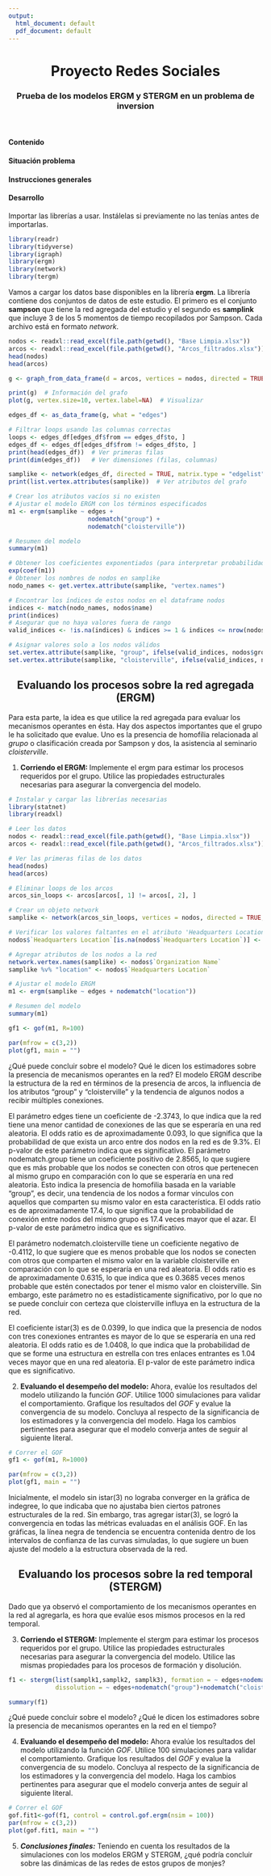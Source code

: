 ```yaml
---
output:
  html_document: default
  pdf_document: default
---
```


<center> <h1>Proyecto Redes Sociales</h1> </center>

<center> <h3>Prueba de los modelos ERGM y STERGM en un problema de inversion </h3> </center>

<br />


#### Contenido



#### Situación problema


#### Instrucciones generales


#### Desarrollo

Importar las librerías a usar. Instálelas si previamente no las tenías antes de importarlas.

```r
library(readr)
library(tidyverse)
library(igraph)
library(ergm)
library(network)
library(tergm)
```


Vamos a cargar los datos base disponibles en la librería **ergm**. La librería contiene dos conjuntos de datos de este estudio. El primero es el conjunto **sampson** que tiene la red agregada del estudio y el segundo es **samplink** que incluye 3 de los 5 momentos de tiempo recopilados por Sampson. Cada archivo está en formato *network*.

```r
nodos <- readxl::read_excel(file.path(getwd(), "Base Limpia.xlsx"))
arcos <- readxl::read_excel(file.path(getwd(), "Arcos_filtrados.xlsx"))
head(nodos)
head(arcos)

```
```r
g <- graph_from_data_frame(d = arcos, vertices = nodos, directed = TRUE)

print(g)  # Información del grafo
plot(g, vertex.size=10, vertex.label=NA)  # Visualizar
```
```r
edges_df <- as_data_frame(g, what = "edges")

# Filtrar loops usando las columnas correctas
loops <- edges_df[edges_df$from == edges_df$to, ]
edges_df <- edges_df[edges_df$from != edges_df$to, ]
print(head(edges_df))  # Ver primeras filas
print(dim(edges_df))   # Ver dimensiones (filas, columnas)

samplike <- network(edges_df, directed = TRUE, matrix.type = "edgelist", loops = FALSE)
print(list.vertex.attributes(samplike))  # Ver atributos del grafo

```
```r
# Crear los atributos vacíos si no existen
# Ajustar el modelo ERGM con los términos especificados
m1 <- ergm(samplike ~ edges + 
                      nodematch("group") + 
                      nodematch("cloisterville"))

# Resumen del modelo
summary(m1)

# Obtener los coeficientes exponentiados (para interpretar probabilidades)
exp(coef(m1))
# Obtener los nombres de nodos en samplike
nodo_names <- get.vertex.attribute(samplike, "vertex.names")

# Encontrar los índices de estos nodos en el dataframe nodos
indices <- match(nodo_names, nodos$name)
print(indices)
# Asegurar que no haya valores fuera de rango
valid_indices <- !is.na(indices) & indices >= 1 & indices <= nrow(nodos)

# Asignar valores solo a los nodos válidos
set.vertex.attribute(samplike, "group", ifelse(valid_indices, nodos$group[indices], "Unknown"))
set.vertex.attribute(samplike, "cloisterville", ifelse(valid_indices, nodos$cloisterville[indices], "Unknown"))


```
<center> <h2>Evaluando los procesos sobre la red agregada (ERGM)</h2> </center>

Para esta parte, la idea es que utilice la red agregada para evaluar los mecanismos operantes en ésta.
Hay dos aspectos importantes que el grupo le ha solicitado que evalue. Uno es la presencia de homofília relacionada al *grupo* o clasificación creada por Sampson y dos, la asistencia al seminario *cloisterville*. 

1. **Corriendo el ERGM: ** Implemente el ergm para estimar los procesos requeridos por el grupo. Utilice las propiedades estructurales necesarias para asegurar la convergencia del modelo. 
```r
# Instalar y cargar las librerías necesarias
library(statnet)
library(readxl)

# Leer los datos
nodos <- readxl::read_excel(file.path(getwd(), "Base Limpia.xlsx"))
arcos <- readxl::read_excel(file.path(getwd(), "Arcos_filtrados.xlsx"))

# Ver las primeras filas de los datos
head(nodos)
head(arcos)

# Eliminar loops de los arcos
arcos_sin_loops <- arcos[arcos[, 1] != arcos[, 2], ]

# Crear un objeto network
samplike <- network(arcos_sin_loops, vertices = nodos, directed = TRUE, matrix.type = "edgelist", vertex.attrnames = names(nodos))

# Verificar los valores faltantes en el atributo 'Headquarters Location'
nodos$`Headquarters Location`[is.na(nodos$`Headquarters Location`)] <- "Unknown"

# Agregar atributos de los nodos a la red
network.vertex.names(samplike) <- nodos$`Organization Name`
samplike %v% "location" <- nodos$`Headquarters Location`

# Ajustar el modelo ERGM
m1 <- ergm(samplike ~ edges + nodematch("location"))

# Resumen del modelo
summary(m1)
```


```r

gf1 <- gof(m1, R=100)

par(mfrow = c(3,2))
plot(gf1, main = "")
```

¿Qué puede concluir sobre el modelo? Qué le dicen los estimadores sobre la presencia de mecanismos operantes en la red?
El modelo ERGM describe la estructura de la red en términos de la presencia de arcos, la influencia de los atributos "group" y "cloisterville" y la tendencia de algunos nodos a recibir múltiples conexiones.

El parámetro edges tiene un coeficiente de -2.3743, lo que indica que la red tiene una menor cantidad de conexiones de las que se esperaría en una red aleatoria. El odds ratio es de aproximadamente 0.093, lo que significa que la probabilidad de que exista un arco entre dos nodos en la red es de 9.3%. El p-valor de este parámetro indica que es significativo. 
El parámetro nodematch.group tiene un coeficiente positivo de 2.8565, lo que sugiere que es más probable que los nodos se conecten con otros que pertenecen al mismo grupo en comparación con lo que se esperaría en una red aleatoria. Esto indica la presencia de homofilia basada en la variable "group", es decir, una tendencia de los nodos a formar vínculos con aquellos que comparten su mismo valor en esta característica. El odds ratio es de aproximadamente 17.4, lo que significa que la probabilidad de conexión entre nodos del mismo grupo es 17.4 veces mayor que el azar. El p-valor de este parámetro indica que es significativo. 

El parámetro nodematch.cloisterville tiene un coeficiente negativo de -0.4112, lo que sugiere que es menos probable que los nodos se conecten con otros que comparten el mismo valor en la variable cloisterville en comparación con lo que se esperaría en una red aleatoria. El odds ratio  es de aproximadamente 0.6315, lo que indica que es 0.3685 veces menos probable que estén conectados por tener el mismo valor en cloisterville. Sin embargo, este parámetro no es estadísticamente significativo, por lo que no se puede concluir con certeza que cloisterville influya en la estructura de la red.

El coeficiente istar(3) es de 0.0399, lo que indica que la presencia de nodos con tres conexiones entrantes es mayor de lo que se esperaría en una red aleatoria. El odds ratio es de 1.0408, lo que indica que la probabilidad de que se forme una estructura en estrella con tres enlaces entrantes es 1.04 veces mayor que en una red aleatoria. El p-valor de este parámetro indica que es significativo. 

2. **Evaluando el desempeño del modelo:** Ahora, evalúe los resultados del modelo utilizando la función *GOF*. Utilice 1000 simulaciones para validar el comportamiento. Grafique los resultados del *GOF* y evalue la convergencia de su modelo. Concluya al respecto de la significancia de los estimadores y la convergencia del modelo. Haga los cambios pertinentes para asegurar que el modelo converja antes de seguir al siguiente literal.

```r
# Correr el GOF
gf1 <- gof(m1, R=1000)

par(mfrow = c(3,2))
plot(gf1, main = "")

```
Inicialmente, el modelo sin istar(3) no lograba converger en la gráfica de indegree, lo que indicaba que no ajustaba bien ciertos patrones estructurales de la red. Sin embargo, tras agregar istar(3), se logró la convergencia en todas las métricas evaluadas en el análisis GOF. En las gráficas, la línea negra de tendencia se encuentra contenida dentro de los intervalos de confianza de las curvas simuladas, lo que sugiere un buen ajuste del modelo a la estructura observada de la red.

<center> <h2>Evaluando los procesos sobre la red temporal (STERGM)</h2> </center>

Dado que ya observó el comportamiento de los mecanismos operantes en la red al agregarla, es hora que evalúe esos mismos procesos en la red temporal.

3. **Corriendo el STERGM: ** Implemente el stergm para estimar los procesos requeridos por el grupo. Utilice las propiedades estructurales necesarias para asegurar la convergencia del modelo. Utilice las mismas propiedades para los procesos de formación y disolución.

```r

f1 <- stergm(list(samplk1,samplk2, samplk3), formation = ~ edges+nodematch("group")+nodematch("cloisterville")+ mutual+transitiveties, 
             dissolution = ~ edges+nodematch("group")+nodematch("cloisterville")+mutual+transitiveties,estimate = "CMLE")

summary(f1)

```

¿Qué puede concluir sobre el modelo? ¿Qué le dicen los estimadores sobre la presencia de mecanismos operantes en la red en el tiempo?

4. **Evaluando el desempeño del modelo:** Ahora evalúe los resultados del modelo utilizando la función *GOF*. Utilice 100 simulaciones para validar el comportamiento. Grafique los resultados del *GOF* y evalue la convergencia de su modelo. Concluya al respecto de la significancia de los estimadores y la convergencia del modelo. Haga los cambios pertinentes para asegurar que el modelo converja antes de seguir al siguiente literal.

```r
# Correr el GOF
gof.fit1<-gof(f1, control = control.gof.ergm(nsim = 100))
par(mfrow = c(3,2))
plot(gof.fit1, main = "")

```

5. ***Conclusiones finales:*** Teniendo en cuenta los resultados de la simulaciones con los modelos ERGM y STERGM, ¿qué podría concluir sobre las dinámicas de las redes de estos grupos de monjes?